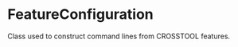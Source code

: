 <html devsite>
<head>
  <meta name="project_path" value="/_project.yaml">
  <meta name="book_path" value="/versions/6.4.0/_book.yaml">
</head>
<body>

<h1 class="page-title" id="modules.FeatureConfiguration">FeatureConfiguration</h1>

<!-- {% raw %} -->

Class used to construct command lines from CROSSTOOL features.



</body>
</html>

<!-- {% endraw %} -->
